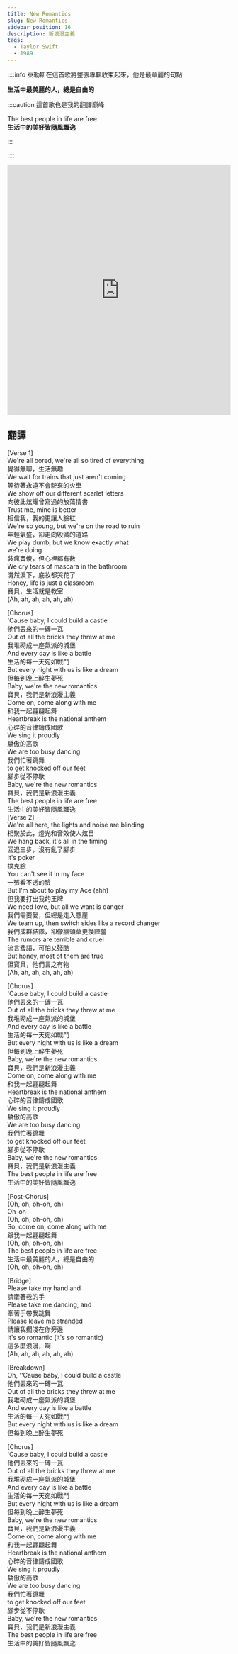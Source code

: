 ---
title: New Romantics
slug: New Romantics
sidebar_position: 16
description: 新浪漫主義
tags:
  - Taylor Swift
  - 1989
---



::::info 泰勒斯在這首歌將整張專輯收束起來，他是最華麗的句點

**生活中最美麗的人，總是自由的**

:::caution 這首歌也是我的翻譯巔峰

The best people in life are free  
**生活中的美好皆隨風飄逸**  

:::

::::

<iframe src="https://player.vimeo.com/video/349591239?h=4a4795c561" width="100%" height="564" frameborder="0" allow="autoplay; fullscreen" allowfullscreen></iframe>


## 翻譯


[Verse 1]  
We're all bored, we're all so tired of everything  
覺得無聊，生活無趣  
We wait for trains that just aren't coming  
等待著永遠不會駛來的火車  
We show off our different scarlet letters  
向彼此炫耀曾寫過的放蕩情書  
Trust me, mine is better  
相信我，我的更讓人臉紅  
We're so young, but we're on the road to ruin  
年輕氣盛，卻走向毀滅的道路  
We play dumb, but we know exactly what  
we're doing  
裝瘋賣傻，但心裡都有數  
We cry tears of mascara in the bathroom  
潸然淚下，底妝都哭花了  
Honey, life is just a classroom  
寶貝，生活就是教室  
(Ah, ah, ah, ah, ah, ah)  
  
[Chorus]  
'Cause baby, I could build a castle  
他們丟來的一磚一瓦  
Out of all the bricks they threw at me  
我堆砌成一座氣派的城堡  
And every day is like a battle  
生活的每一天宛如戰鬥  
But every night with us is like a dream  
但每到晚上醉生夢死  
Baby, we're the new romantics  
寶貝，我們是新浪漫主義  
Come on, come along with me  
和我一起翩翩起舞  
Heartbreak is the national anthem  
心碎的音律鑄成國歌  
We sing it proudly  
驕傲的高歌  
We are too busy dancing  
我們忙著跳舞  
to get knocked off our feet  
腳步從不停歇  
Baby, we're the new romantics  
寶貝，我們是新浪漫主義  
The best people in life are free  
生活中的美好皆隨風飄逸  
[Verse 2]  
We're all here, the lights and noise are blinding  
相聚於此，燈光和音效使人炫目  
We hang back, it's all in the timing  
回退三步，沒有亂了腳步  
It's poker  
撲克臉  
You can't see it in my face  
一張看不透的臉  
But I'm about to play my Ace (ahh)  
但我要打出我的王牌  
We need love, but all we want is danger  
我們需要愛，但總是走入懸崖  
We team up, then switch sides like a record changer  
我們成群結隊，卻像牆頭草更換陣營  
The rumors are terrible and cruel  
流言蜚語，可怕又殘酷  
But honey, most of them are true  
但寶貝，他們言之有物  
(Ah, ah, ah, ah, ah, ah)  
  
[Chorus]  
'Cause baby, I could build a castle  
他們丟來的一磚一瓦  
Out of all the bricks they threw at me  
我堆砌成一座氣派的城堡  
And every day is like a battle  
生活的每一天宛如戰鬥  
But every night with us is like a dream  
但每到晚上醉生夢死  
Baby, we're the new romantics  
寶貝，我們是新浪漫主義  
Come on, come along with me  
和我一起翩翩起舞  
Heartbreak is the national anthem  
心碎的音律鑄成國歌  
We sing it proudly  
驕傲的高歌  
We are too busy dancing  
我們忙著跳舞  
to get knocked off our feet  
腳步從不停歇  
Baby, we're the new romantics  
寶貝，我們是新浪漫主義  
The best people in life are free  
生活中的美好皆隨風飄逸  
  
[Post-Chorus]  
(Oh, oh, oh-oh, oh)  
Oh-oh  
(Oh, oh, oh-oh, oh)  
So, come on, come along with me  
跟我一起翩翩起舞  
(Oh, oh, oh-oh, oh)  
The best people in life are free  
生活中最美麗的人，總是自由的  
(Oh, oh, oh-oh, oh)  
  
[Bridge]  
Please take my hand and  
請牽著我的手  
Please take me dancing, and  
牽著手帶我跳舞  
Please leave me stranded  
請讓我擱淺在你旁邊  
It's so romantic (it's so romantic)  
這多麼浪漫，啊  
(Ah, ah, ah, ah, ah, ah)  
  
[Breakdown]  
Oh, ''Cause baby, I could build a castle  
他們丟來的一磚一瓦  
Out of all the bricks they threw at me  
我堆砌成一座氣派的城堡  
And every day is like a battle  
生活的每一天宛如戰鬥  
But every night with us is like a dream  
但每到晚上醉生夢死  
  
[Chorus]  
'Cause baby, I could build a castle  
他們丟來的一磚一瓦  
Out of all the bricks they threw at me  
我堆砌成一座氣派的城堡  
And every day is like a battle  
生活的每一天宛如戰鬥  
But every night with us is like a dream  
但每到晚上醉生夢死  
Baby, we're the new romantics  
寶貝，我們是新浪漫主義  
Come on, come along with me  
和我一起翩翩起舞  
Heartbreak is the national anthem  
心碎的音律鑄成國歌  
We sing it proudly  
驕傲的高歌  
We are too busy dancing  
我們忙著跳舞  
to get knocked off our feet  
腳步從不停歇  
Baby, we're the new romantics  
寶貝，我們是新浪漫主義  
The best people in life are free  
生活中的美好皆隨風飄逸  
    

